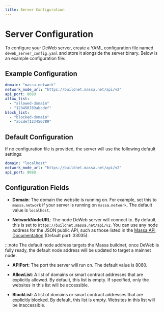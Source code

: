 ```yaml
---
title: Server Configuration
---
```


# Server Configuration

To configure your DeWeb server, create a YAML configuration file named `deweb_server_config.yaml`
and store it alongside the server binary. Below is an example configuration file:

## Example Configuration

```yaml
domain: "massa.network"
network_node_url: "https://buildnet.massa.net/api/v2"
api_port: 8080
allow_list:
  - "allowed-domain"
  - "123456789abcdef"
block_list:
  - "blocked-domain"
  - "abcdef123456789"
```

## Default Configuration

If no configuration file is provided, the server will use the following default settings:

```yaml
domain: "localhost"
network_node_url: "https://buildnet.massa.net/api/v2"
api_port: 8080
```

## Configuration Fields

- **Domain**: The domain the website is running on.
  For example, set this to `massa.network` if your server is running on `massa.network`.
  The default value is `localhost`.

- **NetworkNodeURL**: The node DeWeb server will connect to. By default, this is set to `https://buildnet.massa.net/api/v2`.
  You can use any node address for the JSON public API,
  such as those listed in the [Massa API Documentation](https://docs.massa.net/docs/build/api/jsonrpc) (Default port: 33035).

:::note
The default node address targets the Massa buildnet, once DeWeb is fully ready,
the default node address will be updated to target a mainnet node.

- **APIPort**: The port the server will run on. The default value is 8080.

- **AllowList**: A list of domains or smart contract addresses that are explicitly allowed.
  By default, this list is empty. If specified, only the websites in this list will be accessible.

- **BlockList**: A list of domains or smart contract addresses that are explicitly blocked.
  By default, this list is empty. Websites in this list will be inaccessible.
